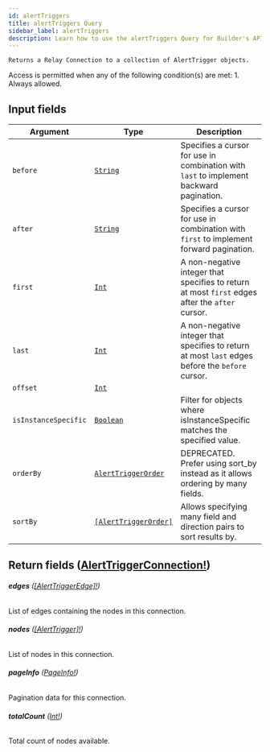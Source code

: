 ```yaml
---
id: alertTriggers
title: alertTriggers Query
sidebar_label: alertTriggers
description: Learn how to use the alertTriggers Query for Builder's API.
---
```


    Returns a Relay Connection to a collection of AlertTrigger objects.

Access is permitted when any of the following condition(s) are met: 1. Always allowed.

## Input fields

| Argument             | Type                                                                   | Description                                                                                      |
| -------------------- | ---------------------------------------------------------------------- | ------------------------------------------------------------------------------------------------ |
| `before`             | [`String`](/composer/builder/api/schema/scalar/String.mdx)                               | Specifies a cursor for use in combination with `last` to implement backward pagination.          |
| `after`              | [`String`](/composer/builder/api/schema/scalar/String.mdx)                               | Specifies a cursor for use in combination with `first` to implement forward pagination.          |
| `first`              | [`Int`](/composer/builder/api/schema/scalar/Int.mdx)                                     | A non-negative integer that specifies to return at most `first` edges after the `after` cursor.  |
| `last`               | [`Int`](/composer/builder/api/schema/scalar/Int.mdx)                                     | A non-negative integer that specifies to return at most `last` edges before the `before` cursor. |
| `offset`             | [`Int`](/composer/builder/api/schema/scalar/Int.mdx)                                     |                                                                                                  |
| `isInstanceSpecific` | [`Boolean`](/composer/builder/api/schema/scalar/Boolean.mdx)                             | Filter for objects where isInstanceSpecific matches the specified value.                         |
| `orderBy`            | [`AlertTriggerOrder`](/composer/builder/api/schema/input_object/AlertTriggerOrder.mdx)   | DEPRECATED. Prefer using sort_by instead as it allows ordering by many fields.                   |
| `sortBy`             | [`[AlertTriggerOrder]`](/composer/builder/api/schema/input_object/AlertTriggerOrder.mdx) | Allows specifying many field and direction pairs to sort results by.                             |

## Return fields ([AlertTriggerConnection!](/composer/builder/api/schema/object/AlertTriggerConnection.mdx))

###### <b>edges</b> ([[AlertTriggerEdge]!](/composer/builder/api/schema/object/AlertTriggerEdge.mdx))

List of edges containing the nodes in this connection.

###### <b>nodes</b> ([[AlertTrigger]!](/composer/builder/api/schema/object/AlertTrigger.mdx))

List of nodes in this connection.

###### <b>pageInfo</b> ([PageInfo!](/composer/builder/api/schema/object/PageInfo.mdx))

Pagination data for this connection.

###### <b>totalCount</b> ([Int!](/composer/builder/api/schema/scalar/Int.mdx))

Total count of nodes available.
